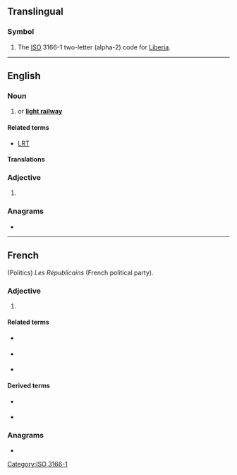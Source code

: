 {{also|lr|Lr|.lr}}
==Translingual==

===Symbol===
{{head|mul|symbol}}

# The [[ISO]] 3166-1 two-letter (alpha-2) code for [[Liberia]].

[[Category:ISO 3166-1]]

----

==English==

===Noun===
{{en-noun|~}}
# {{abbreviation of|en|light rail}} or '''[[light railway]]'''

====Related terms====
* [[LRT]] {{gloss|[[light rail transit]]}}

====Translations====
{{trans-top|light rail}}
{{trans-mid}}
{{trans-bottom}}

===Adjective===
{{head|en|adjective}}

# {{lb|en|computing}} {{initialism of|en|[[left|'''L'''eft]] to right, reversed [[rightmost|'''R'''ightmost]] derivation}} {{gloss|used with [[parser]]s}}

===Anagrams===
* {{anagrams|en|a=lr|RL}}

----

==French==
(Politics) ''Les Républicains'' (French political party).

{{rfc-header|fr|Initialism}}
{{en-initialism}}

===Adjective===
{{en-adj|-}}

# {{abbreviation of|en|[[long]] [[range]]}}

====Related terms====
* {{l|fr|SR}} {{gloss|[[short]] [[range]]}}
* {{l|fr|IR}} {{gloss|[[intermediate]] [[range]]}}
* {{l|fr|MR}} {{gloss|[[medium]] [[range]]}}

====Derived terms====
* {{l|fr|LRASM}} {{gloss|long range anti-ship missile}}
* {{l|fr|LRBM}} {{gloss|long range ballistic missile}}

===Anagrams===
* {{anagrams|en|a=lr|RL}}